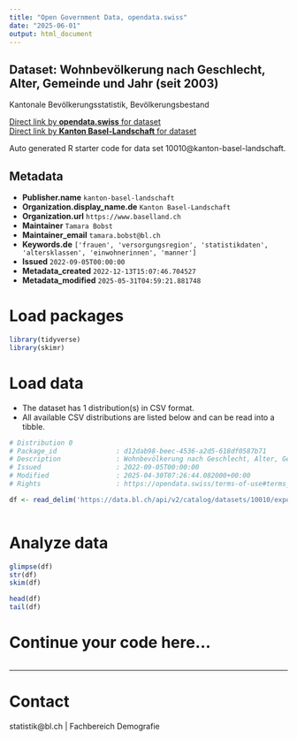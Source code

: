 ```yaml
---
title: "Open Government Data, opendata.swiss"
date: "2025-06-01"
output: html_document
---
```


## Dataset: Wohnbevölkerung nach Geschlecht, Alter, Gemeinde und Jahr (seit 2003)

Kantonale Bevölkerungsstatistik, Bevölkerungsbestand

[Direct link by **opendata.swiss** for dataset](https://opendata.swiss/de/dataset/bevolkerungsbestand-nach-geschlecht-alter-gemeinde-und-jahr-ab-2003)<br>
[Direct link by **Kanton Basel-Landschaft** for dataset](https://data.bl.ch/explore/dataset/10010/)

Auto generated R starter code for data set 10010@kanton-basel-landschaft.

## Metadata

- **Publisher.name** `kanton-basel-landschaft`
- **Organization.display_name.de** `Kanton Basel-Landschaft`
- **Organization.url** `https://www.baselland.ch`
- **Maintainer** `Tamara Bobst`
- **Maintainer_email** `tamara.bobst@bl.ch`
- **Keywords.de** `['frauen', 'versorgungsregion', 'statistikdaten', 'altersklassen', 'einwohnerinnen', 'manner']`
- **Issued** `2022-09-05T00:00:00`
- **Metadata_created** `2022-12-13T15:07:46.704527`
- **Metadata_modified** `2025-05-31T04:59:21.881748`


# Load packages

```r

library(tidyverse)
library(skimr)

```

# Load data

-   The dataset has 1 distribution(s) in CSV format.
-   All available CSV distributions are listed below and can be read into a tibble.

```r

# Distribution 0
# Package_id               : d12dab98-beec-4536-a2d5-618df0587b71
# Description              : Wohnbevölkerung nach Geschlecht, Alter, Gemeinde und Jahr (seit 2003) (csv)
# Issued                   : 2022-09-05T00:00:00
# Modified                 : 2025-04-30T07:26:44.082000+00:00
# Rights                   : https://opendata.swiss/terms-of-use#terms_by

df <- read_delim('https://data.bl.ch/api/v2/catalog/datasets/10010/exports/csv?use_labels=true')



```

# Analyze data

```r

glimpse(df)
str(df)
skim(df)

head(df)
tail(df)

```

# Continue your code here...

```r

```

------------------------------------------------------------------------

# Contact

statistik@bl.ch | Fachbereich Demografie

